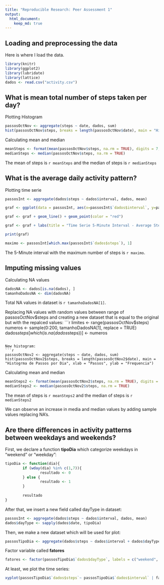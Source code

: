 ```yaml
---
title: "Reproducible Research: Peer Assessment 1"
output: 
  html_document:
    keep_md: true
---
```


## Loading and preprocessing the data
Here is where I load the data.
```r
library(knitr)
library(ggplot2)
library(lubridate)
library(lattice)
dados <- read.csv("activity.csv")
```

## What is mean total number of steps taken per day?
Plotting Histogram  
```r
passosOctNov <- aggregate(steps ~ date, dados, sum)
hist(passosOctNov$steps, breaks = length(passosOctNov$date), main = "Histogrma de Passos por Dia", xlab = "Passos", ylab = "Frequencia")
```

Calculating mean and median
```r
meanSteps <- format(mean(passosOctNov$steps, na.rm = TRUE), digits = 7, nsmall = 2)
medianSteps <- median(passosOctNov$steps, na.rm = TRUE)
```
The mean of steps is `r meanSteps` and the median of steps is `r medianSteps` 


## What is the average daily activity pattern?
Plotting time serie
```r
passosInt <- aggregate(dados$steps ~ dados$interval, dados, mean)

graf <- ggplot(data = passosInt, aes(x=passosInt$`dados$interval`, y=passosInt$`dados$steps`))

graf <- graf + geom_line() + geom_point(color = "red")

graf <- graf + labs(title = "Time Serie 5-Minute Interval - Average Steps", x = "Interval" , y = "Average Steps")

print(graf)
```

```r
maximo <- passosInt[which.max(passosInt$`dados$steps`), 1]
```

The 5-Minute interval with the maximum number of steps is `r maximo `.


## Imputing missing values
Calculating NA values
```r
dadosNA <- dados[is.na(dados), ]
tamanhoDadosNA <- dim(dadosNA)
```
Total NA values in dataset is `r tamanhoDadosNA[1]`.

Replacing NA values with random values between range of passosOctNov$steps and creating a new dataset that is equal to the original but with the repalced values:
```r
limites <- range(passosOctNov$steps)
numeros <- sample(0:200, tamanhoDadosNA[1], replace = TRUE)
dados$steps[which(is.na(dados$steps))] <- numeros
```

New histogram:
```r
passosOctNov2 <- aggregate(steps ~ date, dados, sum)
hist(passosOctNov2$steps, breaks = length(passosOctNov2$date), main = "Histogrma de Passos por Dia", xlab = "Passos", ylab = "Frequencia")
```

Calculating mean and median
```r
meanSteps2 <- format(mean(passosOctNov2$steps, na.rm = TRUE), digits = 7, nsmall = 2)
medianSteps2 <- median(passosOctNov2$steps, na.rm = TRUE)
```
The mean of steps is `r meanSteps2` and the median of steps is `r medianSteps2`

We can observe an increase in media and median values by adding sample values replacing NA's.

## Are there differences in activity patterns between weekdays and weekends?
First, we declare a function **tipoDia** which categorize weekdays in "weekend" or "weekday":
```r
tipoDia <- function(dia){
        if (wday(dia) %in% c(1,7)){
                resultado <- 0
        } else {
                resultado <- 1
        }
        
        resultado
}
```

After that, we insert a new field called dayType in dataset:
```r
passosInt <- aggregate(dados$steps ~ dados$interval, dados, mean)
dados$dayType <- sapply(dados$date, tipoDia)
```

Then, we make a new dataset which will be used for plot:
```r
passosTipoDia <- aggregate(dados$steps ~ dados$interval + dados$dayType, dados, mean)
```

Factor variable called **fatores** 
```r
fatores <- factor(passosTipoDia$`dados$dayType`, labels = c("weekend", "weekday"))

```

At least, we plot the time series:
```r
xyplot(passosTipoDia$`dados$steps`~ passosTipoDia$`dados$interval` | fatores, type = "l", layout = c(1,2), main = "Average Steps by 5-Minute Interval", xlab = "Inteval", ylab = "mean(Steps)")
```

